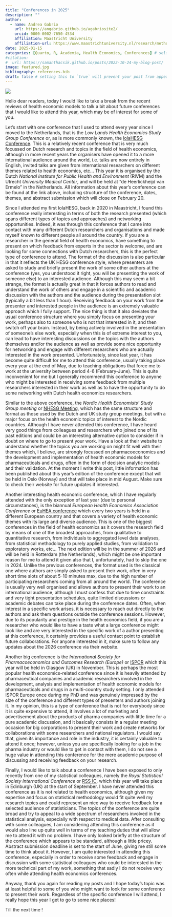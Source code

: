 ```yaml
---
title: "Conferences in 2025"
description: ""
author:
  - name: Andrea Gabrio
    url: https://angabrio.github.io/agabriosite2/
    orcid: 0000-0002-7650-4534
    affiliation: Maastricht University
    affiliation-url: https://www.maastrichtuniversity.nl/research/methodology-and-statistics
date: 2025-01-15
categories: [Quarto, R, Academia, Health Economics, Conferences] # self-defined categories
#citation: 
#  url: https://samanthacsik.github.io/posts/2022-10-24-my-blog-post/ 
image: featured.jpg
bibliography: references.bib
draft: false # setting this to `true` will prevent your post from appearing on your listing page until you're ready!
---
```


![](featured.jpg){fig-align="center"}

Hello dear readers, today I would like to take a break from the recent reviews of health economic models to talk a bit about future conferences that I would like to attend this year, which may be of interest for some of you.

Let's start with one conference that I used to attend every year since I moved to the Netherlands, that is the *Low Lands Health Economics Study Group Conference* or, as is more commonly known, the [lolaHESG Conference](https://research.umcutrecht.nl/events/lolahesg-conference-17th-edition/). This is a relatively recent conference that is very much focussed on Dutch research and topics in the field of health economics, although in more recent years the organisers have opened it to a more international audience around the world, i.e. talks are now entirely in English, invited talks are given from international researchers on different themes related to health economics, etc... This year it is organised by the Dutch *National Institute for Public Health and Environment* (RIVM) and the Utrecht *University Medical Center*, and will be held at "de Heerlickheijd van Ermelo" in the Netherlands. All information about this year's conference can be found at the link above, including structure of the conference, dates, themes, and abstract submission which will close on February 20.

Since I attended my first lolaHESG, back in 2020 in Maastricht, I found this conference really interesting in terms of both the research presented (which spans different types of topics and approaches) and networking opportunities. Indeed, it was through this conference that I came into contact with many different Dutch researchers and organisations and made myself known to different people all around the country. If you are a researcher in the general field of health economics, have something to present on which feedback from experts in the sector is welcome, and are looking for some connections with Dutch researchers, this is the perfect type of conference to attend. The format of the discussion is also particular in that it reflects the UK HESG conference style, where presenters are asked to study and briefly present the work of some other authors at the conference (yes, you understood it right, you will be presenting the work of someone else) to an interested audience. Although this may seem a bit strange, the format is actually great in that it forces authors to read and understand the work of others and engage in a scientific and academic discussion with the authors and the audience during the presentation slot (typically a bit less than 1 hour). Receiving feedback on your work from the presenter and interested people in the audience is an extremely valuable approach which I fully support. The nice thing is that it also deviates the usual conference structure where you simply focus on presenting your work, perhaps also to someone who is not that interested in it, and then switch off your brain. Instead, by being actively involved in the presentation of someone's else work, especially when this is of extreme interest to you, can lead to have interesting discussions on the topics with the authors themselves and/or the audience as well as provide some nice opportunity for networking and engage with different researchers who are actually interested in the work presented. Unfortunately, since last year, it has become quite difficult for me to attend this conference, usually taking place every year at the end of May, due to teaching obligations that force me to work at the university between period 4-6 (February-June). This is quite inconvenient for me but I generally recommend this conference to anyone who might be interested in receiving some feedback from multiple researchers interested in their work as well as to have the opportunity to do some networking with Dutch health economics researchers. 

Similar to the above conference, the *Nordic Health Economists’ Study Group meeting* or [NHESG Meeting](https://www.sdu.dk/en/forskning/ist-dache/samarbejde/nhesg/nhesg-meetings), which has the same structure and format as those used by the Dutch and UK study group meetings, but with a major focus on the health economic topics of interest to the Nordic countries. Although I have never attended this conference, I have heard very good things from colleagues and researchers who joined one of its past editions and could be an interesting alternative option to consider if in doubt on where to go to present your work. Have a look at their website to understand whether the topics you are working on might fit well with their themes which, I believe, are strongly focussed on pharmacoeconomics and the development and implementation of health economic models for pharmaceuticals and drugs, often in the form of decision analytic models and their validation. At the moment I write this post, little information has been published about this year's edition of the conference except that will be held in Oslo (Norway) and that will take place in mid August. Make sure to check their website for future updates if interested.

Another interesting health economic conference, which I have regularly attended with the only exception of last year (due to personal circumstances), is the biannual *European Health Economics Association Conference* or [EuHEA conference](https://euhea.eu/) which every two years is held in a different European country and that covers a variety of health economic themes with its large and diverse audience. This is one of the biggest conferences in the field of health economics as it covers the research field by means of one of the broadest approaches, from qualitative to quantitative research, from individuals to aggregated level data analyses, from statistical methodology to purely applied studies, from validation to exploratory works, etc... The next edition will be in the summer of 2026 and will be held in Rotterdam (the Netherlands), which might be one important reason for me to attend it given also that I, unfortunately, had to skip the one in 2024. 
Unlike the previous conferences, the format used is the classical one where authors are simply asked to present their work, often in very short time slots of about 5-10 minutes max, due to the high number of participating researchers coming from all around the world. The conference is usually very well organised and allows authors to present their work to an international audience, although I must confess that due to time constraints and very tight presentation schedules, quite limited discussions or academic debates can take place during the conference dates. Often, when interest in a specific work arises, it is necessary to reach out directly to the authors and ask them questions outside the conference sessions. However, due to its popularity and prestige in the health economics field, if you are a researcher who would like to have a taste what a large conference might look like and are very interested in the specific work of a author presenting at this conference, it certainly provides a useful contact point to establish future collaborations. For anyone interested in it, make sure to follow any updates about the 2026 conference via their website.

Another big conference is the *International Society for Pharmacoeconomics and Outcomes Research (Europe)* or [ISPOR](https://www.ispor.org/conferences-education/conferences/upcoming-conferences/ispor-europe-2025) which this year will be held in Glasgow (UK) in November. This is perhaps the most popular health economics-related conference since it is heavily attended by pharmaceutical companies and academic researchers involved in the development, analysis and implementation of health economic models for pharmaceuticals and drugs in a multi-country study setting. I only attended ISPOR Europe once during my PhD and was genuinely impressed by the size of the conference and different types of presenters and authors joining it. In my opinion, this is a type of conference that is not for everybody since it is quite expensive to attend, it involves a lot of marketing and advertisement about the products of pharma companies with little time for a pure academic discussion, and it basically consists in a regular meeting occasion for big corporations to present their work and create networks for collaborations with some researchers and national regulators. I would say that, given its importance and role in the industry, it is certainly valuable to attend it once; however, unless you are specifically looking for a job in the pharma industry or would like to get in contact with them, I do not see a huge value in attending this conference for the mere academic purpose of discussing and receiving feedback on your research.

Finally, I would like to talk about a conference I have been exposed to only recently from one of my statistical colleagues, namely the *Royal Statistical Society International Conference* or [RSS IC](https://rss.org.uk/training-events/conference-2025/), which this year will take place in Edinburgh (UK) at the start of September. I have never attended this conference as it is not related to health economics, although given my expertise and focus on statistical methodology would fit quite well my research topics and could represent an nice way to receive feedback for a selected audience of statisticians. The topics of the conference are quite broad and try to appeal to a wide spectrum of researchers involved in the statistical analysis, especially with respect to medical data. After consulting with some colleagues, I am considering attending this conference as it would also line up quite well in terms of my teaching duties that will allow me to attend it with no problem. I have only looked briefly at the structure of the conference which appears to be standard, although a little pricey. Abstract submission deadline is set to the start of June, giving me still some time to think about it. However, I am quite interested in attending this conference, especially in order to receive some feedback and engage in discussion with some statistical colleagues who could be interested in the more technical part of my work, something that sadly I do not receive very often while attending health economics conferences.

Anyway, thank you again for reading my posts and I hope today's topic was at least helpful to some of you who might want to look for some conference to present their work. Regardless of the specific conference I will attend, I really hope this year I get to go to some nice places!

Till the next time !
